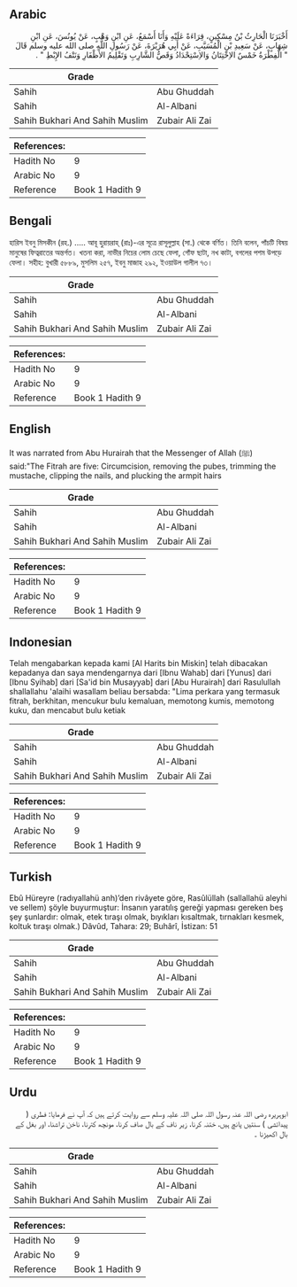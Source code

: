 ## Arabic


<div dir="rtl" lang="ar" style={{fontSize:'larger',backgroundColor:'#f8f9fa',padding:20}}>
أَخْبَرَنَا الْحَارِثُ بْنُ مِسْكِينٍ، قِرَاءَةً عَلَيْهِ وَأَنَا أَسْمَعُ، عَنِ ابْنِ وَهْبٍ، عَنْ يُونُسَ، عَنِ ابْنِ شِهَابٍ، عَنْ سَعِيدِ بْنِ الْمُسَيَّبِ، عَنْ أَبِي هُرَيْرَةَ، عَنْ رَسُولِ اللَّهِ صلى الله عليه وسلم قَالَ ‏ "‏ الْفِطْرَةُ خَمْسٌ الاِخْتِتَانُ وَالاِسْتِحْدَادُ وَقَصُّ الشَّارِبِ وَتَقْلِيمُ الأَظْفَارِ وَنَتْفُ الإِبْطِ ‏"‏ ‏.‏
</div>
<div style={{backgroundColor:'#f8f9fa',padding:20, marginBottom: 10}}><table> <thead> <tr> <th>Grade</th> <th></th> </tr> </thead> <tbody> <tr><td>Sahih</td><td>Abu Ghuddah</td></tr><tr><td>Sahih</td><td>Al-Albani</td></tr><tr><td>Sahih Bukhari And Sahih Muslim</td><td>Zubair Ali Zai</td></tr></tbody></table><table> <thead> <tr> <th>References:</th> <th></th> </tr> </thead> <tbody><tr><td>Hadith No</td><td>9</td></tr><tr><td>Arabic No</td><td>9</td></tr><tr><td>Reference</td><td>Book 1 Hadith 9</td></tr></tbody></table></div>

## Bengali


<div dir="ltr" lang="bn" style={{fontSize:'larger',backgroundColor:'#f8f9fa',padding:20}}>
হারিস ইবনু মিসকীন (রহ.) ..... আবূ হুরায়রাহ্ (রাঃ)-এর সূত্রে রাসূলুল্লাহ (সা.) থেকে বর্ণিত। তিনি বলেন, পাঁচটি বিষয় মানুষের ফিত্বরাতের অন্তর্গত। খতনা করা, নাভীর নিচের লোম চেছে ফেলা, গোঁফ ছাটা, নখ কাটা, বগলের পশম উপড়ে ফেলা। সহীহ: বুখারী ৫৮৮৯, মুসলিম ২৫৭, ইবনু মাজাহ ২৯২, ইওয়াউল গালীল ৭৩।
</div>
<div style={{backgroundColor:'#f8f9fa',padding:20, marginBottom: 10}}><table> <thead> <tr> <th>Grade</th> <th></th> </tr> </thead> <tbody> <tr><td>Sahih</td><td>Abu Ghuddah</td></tr><tr><td>Sahih</td><td>Al-Albani</td></tr><tr><td>Sahih Bukhari And Sahih Muslim</td><td>Zubair Ali Zai</td></tr></tbody></table><table> <thead> <tr> <th>References:</th> <th></th> </tr> </thead> <tbody><tr><td>Hadith No</td><td>9</td></tr><tr><td>Arabic No</td><td>9</td></tr><tr><td>Reference</td><td>Book 1 Hadith 9</td></tr></tbody></table></div>

## English


<div dir="ltr" lang="en" style={{fontSize:'larger',backgroundColor:'#f8f9fa',padding:20}}>
It was narrated from Abu Hurairah that the Messenger of Allah (ﷺ) said:"The Fitrah are five: Circumcision, removing the pubes, trimming the mustache, clipping the nails, and plucking the armpit hairs
</div>
<div style={{backgroundColor:'#f8f9fa',padding:20, marginBottom: 10}}><table> <thead> <tr> <th>Grade</th> <th></th> </tr> </thead> <tbody> <tr><td>Sahih</td><td>Abu Ghuddah</td></tr><tr><td>Sahih</td><td>Al-Albani</td></tr><tr><td>Sahih Bukhari And Sahih Muslim</td><td>Zubair Ali Zai</td></tr></tbody></table><table> <thead> <tr> <th>References:</th> <th></th> </tr> </thead> <tbody><tr><td>Hadith No</td><td>9</td></tr><tr><td>Arabic No</td><td>9</td></tr><tr><td>Reference</td><td>Book 1 Hadith 9</td></tr></tbody></table></div>

## Indonesian


<div dir="ltr" lang="id" style={{fontSize:'larger',backgroundColor:'#f8f9fa',padding:20}}>
Telah mengabarkan kepada kami [Al Harits bin Miskin] telah dibacakan kepadanya dan saya mendengarnya dari [Ibnu Wahab] dari [Yunus] dari [Ibnu Syihab] dari [Sa'id bin Musayyab] dari [Abu Hurairah] dari Rasulullah shallallahu 'alaihi wasallam beliau bersabda: "Lima perkara yang termasuk fitrah, berkhitan, mencukur bulu kemaluan, memotong kumis, memotong kuku, dan mencabut bulu ketiak
</div>
<div style={{backgroundColor:'#f8f9fa',padding:20, marginBottom: 10}}><table> <thead> <tr> <th>Grade</th> <th></th> </tr> </thead> <tbody> <tr><td>Sahih</td><td>Abu Ghuddah</td></tr><tr><td>Sahih</td><td>Al-Albani</td></tr><tr><td>Sahih Bukhari And Sahih Muslim</td><td>Zubair Ali Zai</td></tr></tbody></table><table> <thead> <tr> <th>References:</th> <th></th> </tr> </thead> <tbody><tr><td>Hadith No</td><td>9</td></tr><tr><td>Arabic No</td><td>9</td></tr><tr><td>Reference</td><td>Book 1 Hadith 9</td></tr></tbody></table></div>

## Turkish


<div dir="ltr" lang="tr" style={{fontSize:'larger',backgroundColor:'#f8f9fa',padding:20}}>
Ebû Hüreyre (radıyallahü anh)’den rivâyete göre, Rasûlüllah (sallallahü aleyhi ve sellem) şöyle buyurmuştur: İnsanın yaratılış gereği yapması gereken beş şey şunlardır: olmak, etek tıraşı olmak, bıyıkları kısaltmak, tırnakları kesmek, koltuk tıraşı olmak.) Dâvûd, Tahara: 29; Buhârî, İstizan: 51
</div>
<div style={{backgroundColor:'#f8f9fa',padding:20, marginBottom: 10}}><table> <thead> <tr> <th>Grade</th> <th></th> </tr> </thead> <tbody> <tr><td>Sahih</td><td>Abu Ghuddah</td></tr><tr><td>Sahih</td><td>Al-Albani</td></tr><tr><td>Sahih Bukhari And Sahih Muslim</td><td>Zubair Ali Zai</td></tr></tbody></table><table> <thead> <tr> <th>References:</th> <th></th> </tr> </thead> <tbody><tr><td>Hadith No</td><td>9</td></tr><tr><td>Arabic No</td><td>9</td></tr><tr><td>Reference</td><td>Book 1 Hadith 9</td></tr></tbody></table></div>

## Urdu


<div dir="rtl" lang="ur" style={{fontSize:'larger',backgroundColor:'#f8f9fa',padding:20}}>
ابوہریرہ رضی اللہ عنہ رسول اللہ صلی اللہ علیہ وسلم سے روایت کرتے ہیں کہ آپ نے فرمایا: فطری ( پیدائشی ) سنتیں پانچ ہیں، ختنہ کرنا، زیر ناف کے بال صاف کرنا، مونچھ کترنا، ناخن تراشنا، اور بغل کے بال اکھیڑنا ۔
</div>
<div style={{backgroundColor:'#f8f9fa',padding:20, marginBottom: 10}}><table> <thead> <tr> <th>Grade</th> <th></th> </tr> </thead> <tbody> <tr><td>Sahih</td><td>Abu Ghuddah</td></tr><tr><td>Sahih</td><td>Al-Albani</td></tr><tr><td>Sahih Bukhari And Sahih Muslim</td><td>Zubair Ali Zai</td></tr></tbody></table><table> <thead> <tr> <th>References:</th> <th></th> </tr> </thead> <tbody><tr><td>Hadith No</td><td>9</td></tr><tr><td>Arabic No</td><td>9</td></tr><tr><td>Reference</td><td>Book 1 Hadith 9</td></tr></tbody></table></div>